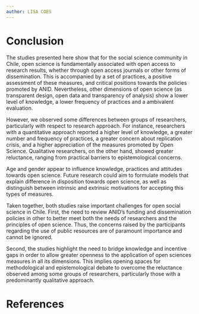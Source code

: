 ```yaml
---
author: LISA COES
---
```


# Conclusion

The studies presented here show that for the social science community in Chile, open science is fundamentally associated with open access to research results, whether through open access journals or other forms of dissemination. This is accompanied by a set of practices, a positive assessment of these measures, and critical positions towards the policies promoted by ANID. Nevertheless, other dimensions of open science (as transparent design, open data and transparency of analysis) show a lower level of knowledge, a lower frequency of practices and a ambivalent evaluation.

However, we observed some differences between groups of researchers, particularly with respect to research approach. For instance, researchers with a quantitative approach reported a higher level of knowledge, a greater number and frequency of practices, a greater concern about replication crisis, and a higher appreciation of the measures promoted by Open Science. Qualitative researchers, on the other hand, showed greater reluctance, ranging from practical barriers to epistemological concerns.

Age and gender appear to influence knowledge, practices and attitudes towards open science. Future research could aim to formulate models that explain difference in disposition towards open science, as well as distinguish between intrinsic and extrinsic motivations for accepting this types of measures.

Taken together, both studies raise important challenges for open social science in Chile. First, the need to review ANID's funding and dissemination policies in other to better meet both the needs of researchers and the principles of open science. Thus, the concerns raised by the participants regarding the use of public resources are of paramount importance and cannot be ignored.

Second, the studies highlight the need to bridge knowledge and incentive gaps in order to allow greater openness to the application of open sciences measures in all its dimensions. This implies opening spaces for methodological and epistemological debate to overcome the reluctance observed among some groups of researchers, particularly those with a predominantly qualitative approach.

# References
